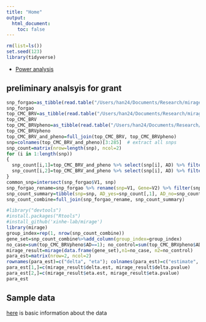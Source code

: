 ```yaml
---
title: "Home"
output:
  html_document:
    toc: false
---
```



```r
rm(list=ls())
set.seed(123)
library(tidyverse)
```

* [Power analysis](power-analysis.html) 



## preliminary analsyis for grant 

```r
snp_forgao=as_tibble(read.table("/Users/han24/Documents/Research/mirage-alzheimer/GaoDataforgrant-10312020/snp_forgao.txt", header=F))
snp_forgao
top_CMC_BRV=as_tibble(read.table("/Users/han24/Documents/Research/mirage-alzheimer/GaoDataforgrant-10312020/top_CMC_BRV.txt", header=T))
top_CMC_BRV
top_CMC_BRVpheno=as_tibble(read.table("/Users/han24/Documents/Research/mirage-alzheimer/GaoDataforgrant-10312020/top_CMC_BRVpheno.txt", header=T))
top_CMC_BRVpheno
top_CMC_BRV_and_pheno=full_join(top_CMC_BRV, top_CMC_BRVpheno)
snp=colnames(top_CMC_BRV_and_pheno)[3:285]  # extract all snps 
snp_count=matrix(nrow=length(snp), ncol=2)
for (i in 1:length(snp))
{
  snp_count[i,1]=top_CMC_BRV_and_pheno %>% select(snp[i], AD) %>% filter(AD=="1") %>% select(snp[i]) %>% sum(na.rm=T) # count snp's in case 
  snp_count[i,2]=top_CMC_BRV_and_pheno %>% select(snp[i], AD) %>% filter(AD=="0") %>% select(snp[i]) %>% sum(na.rm=T) # count snp's in control
}
common_snp=intersect(snp_forgao$V1, snp)
snp_forgao_rename=snp_forgao %>% rename(snp=V1, Gene=V2) %>% filter(snp %in% common_snp)
snp_count_summary=tibble(snp=snp, AD_yes=snp_count[,1], AD_no=snp_count[,2]) %>% filter(snp %in% common_snp)
snp_count_combine=full_join(snp_forgao_rename, snp_count_summary)

```


```r
#library("devtools")
#install.packages("Rtools")
#install_github('xinhe-lab/mirage')
library(mirage)
group_index=rep(1, nrow(snp_count_combine))
gene_set=snp_count_combine%>%add_column(group_index=group_index)
no_case=sum(top_CMC_BRVpheno$AD==1); no_control=sum(top_CMC_BRVpheno$AD==0)
mirage_result=mirage(data.frame(gene_set),n1=no_case, n2=no_control)
para_est=matrix(nrow=2, ncol=2)
rownames(para_est)=c("delta", "eta"); colnames(para_est)=c("estimate", "pvalue")
para_est[1,]=c(mirage_result$delta.est, mirage_result$delta.pvalue)
para_est[2,]=c(mirage_result$eta.est, mirage_result$eta.pvalue)
para_est
```

## Sample data

[here](sample-data.html) is basic information about the data



